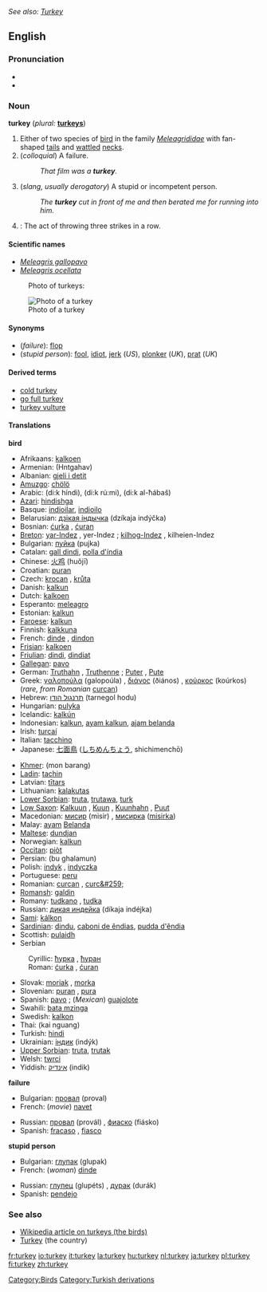 ''See also: [[Turkey]]''
==English==

===Pronunciation===
*{{AHD|tûr'kē}}
*{{IPA|/ˈtʌɽkɪj/}}

===Noun===
'''turkey''' (''plural:'' '''[[turkeys]]''')

# Either of two species of [[bird]] in the family ''[[Meleagrididae]]'' with fan-shaped [[tail]]s and [[wattle]]d [[neck]]s.
# (''colloquial'') A failure.  
#:''That film was a '''turkey'''.''
# (''slang, usually derogatory'') A stupid or incompetent person.
#:''The '''turkey''' cut in front of me and then berated me for running into him.''
# {{cattag|Bowling}}: The act of throwing three strikes in a row.

====Scientific names====
*''[[Meleagris gallopavo]]''
*''[[Meleagris ocellata]]''

:Photo of turkeys:
[[Image:Turkeys_1.jpg|Photo of a turkey]]

====Synonyms====
*(''failure''): [[flop]]
*(''stupid person''): [[fool]], [[idiot]], [[jerk]] (''US''), [[plonker]] (''UK''), [[prat]] (''UK'')

====Derived terms====
*[[cold turkey]]
*[[go full turkey]]
*[[turkey vulture]]

====Translations====
'''bird'''
{{top}}
*Afrikaans: [[kalkoen]]
*Armenian: (Hntgahav)
*Albanian: [[gjeli i detit]]
*[[Amuzgo]]: [[chölö]]
*Arabic: {{ARchar|[[ديك هندي]]}} (di:k híndi), {{ARchar|[[ديك رومي]]}} (di:k rú:mi), {{ARchar|[[ديك الحبش]]}} (di:k al-ħábaš)
*[[Azari]]: [[hindishga]]
*Basque: [[indioilar]], [[indioilo]]
*Belarusian: [[дзікая індычка]] (dzíkaja indýčka)
*Bosnian: [[ćurka]] {{f}}, [[ćuran]] {{m}}
*[[Breton]]: [[yar-Indez]] {{f}}, yer-Indez {{p}}; [[kilhog-Indez]] {{m}}, kilheien-Indez {{p}}
*Bulgarian: [[пуйка]] (pujka) {{f}}
*Catalan: [[gall dindi]], [[polla d'índia]]
*Chinese: [[火鸡]] (huǒjī)
*Croatian: [[puran]]
*Czech: [[krocan]] {{m}}, [[krůta]] {{f}}
*Danish: [[kalkun]]
*Dutch: [[kalkoen]] {{f}}
*Esperanto: [[meleagro]]
*Estonian: [[kalkun]]
*[[Faroese]]: [[kalkun]]
*Finnish: [[kalkkuna]]
*French: [[dinde]] {{f}}, [[dindon]] {{m}}
*[[Frisian]]: [[kalkoen]]
*[[Friulian]]: [[dindi]], [[dindiat]]
*[[Gallegan]]: [[pavo]]
*German: [[Truthahn]] {{m}}, [[Truthenne]] {{f}}; [[Puter]] {{m}}, [[Pute#German|Pute]] {{f}}
*Greek: [[γαλοπούλα]] (galopoúla) {{f}}, [[διάνος]] (ðiános) {{m}}, [[κούρκος]] (koúrkos) {{m}} (''rare, from Romanian'' [[curcan]])
*Hebrew: [[תרנגול הודו]] (tarnegol hodu)
*Hungarian: [[pulyka]]
*Icelandic: [[kalkún]]
*Indonesian: [[kalkun]], [[ayam kalkun]], [[ajam belanda]]
*Irish: [[turcaí]]
*Italian: [[tacchino]] {{m}}
*Japanese: [[七面鳥]] ([[しちめんちょう]], shichimenchō)
{{mid}}
*[[Khmer]]: (mon barang)
*[[Ladin]]: [[tachin]]<!--do not put scientific name under Latin-->
*Latvian: [[tītars]]
*Lithuanian: [[kalakutas]]
*[[Lower Sorbian]]: [[truta]], [[trutawa]], [[turk#Lower_Sorbian|turk]]
*[[Low Saxon]]: [[Kalkuun]] {{m}}, [[Kuun]] {{m}}, [[Kuunhahn]] {{m}}, [[Puut]] {{f}}
*Macedonian: [[мисир]] (misir) {{m}}, [[мисирка]] ([[misirka]]) {{f}}
*Malay: [[ayam]] [[Belanda]]
*[[Maltese]]: [[dundjan]]
*Norwegian: [[kalkun]] {{m}}
*[[Occitan]]: [[piòt]]
*Persian: {{FAchar|[[بو قلمون]]}} (bu ghalamun)
*Polish: [[indyk]] {{m}}, [[indyczka]] {{f}}
*Portuguese: [[peru]] {{m}}
*Romanian: [[curcan]] {{m}}, [[curc&#259;]] {{f}}<!--this belongs under the Romanian entry: [[curcani]] ''m pl'', [[curci]] ''f pl''-->
*[[Romansh]]: [[galdin]]
*Romany: [[tudkano]] {{m}}, [[tudka]] {{f}}
*Russian: [[дикая индейка]] (díkaja indéjka) {{f}}
*[[Sami]]: [[kálkon]]
*[[Sardinian]]: [[dindu]], [[caboni de ěndias]], [[pudda d'ěndia]]
*Scottish: [[pulaidh]]
*Serbian
:Cyrillic: [[ћурка]] {{f}}, [[ћуран]] {{m}}
:Roman: [[ćurka]] {{f}}, [[ćuran]] {{m}}
*Slovak: [[moriak]] {{m}}, [[morka]] {{f}}
*Slovenian: [[puran]] {{m}}, [[pura#Slovenian|pura]] {{f}}
*Spanish: [[pavo]] {{m}}; (''Mexican'') [[guajolote]] {{m}}
*Swahili: [[bata mzinga]]
*Swedish: [[kalkon]]
*Thai: {{THchar|[[ไก่งวง]]}} (kai nguang)
*Turkish: [[hindi]]
*Ukrainian: [[індик]] (indýk) {{m}}
*[[Upper Sorbian]]: [[truta]], [[trutak]]
*Welsh: [[twrci]]
*Yiddish: [[אינדיק]] (indik)
{{bottom}}

'''failure'''
{{top}}
*Bulgarian: [[провал]] (proval) {{m}}
*French: (''movie'') [[navet]] {{m}}
{{mid}}
*Russian: [[провал]] (provál) {{m}}, [[фиаско]] (fiásko) {{n}}
*Spanish: [[fracaso]] {{m}}, [[fiasco]] {{m}}
{{bottom}}

'''stupid person'''
{{top}}
*Bulgarian: [[глупак]] (glupak) {{m}}
*French: (''woman'') [[dinde]] {{f}}
{{mid}}
*Russian: [[глупец]] (glupéts) {{m}}, [[дурак]] (durák) {{m}}
*Spanish: [[pendejo]]
{{bottom}}

===See also===
*[[w:Turkey_(bird)|Wikipedia article on turkeys (the birds)]]
*[[Turkey]] (the country)

[[Category:Birds]]
[[Category:Turkish derivations]]

[[fr:turkey]]
[[io:turkey]]
[[it:turkey]]
[[la:turkey]]
[[hu:turkey]]
[[nl:turkey]]
[[ja:turkey]]
[[pl:turkey]]
[[fi:turkey]]
[[zh:turkey]]